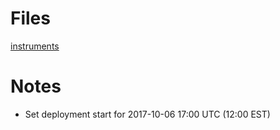 = Files =
[[file:~/Field Work/10_hurricanes/Nate_2017/instruments.ods|instruments]]

= Notes =
* Set deployment start for 2017-10-06 17:00 UTC (12:00 EST)
